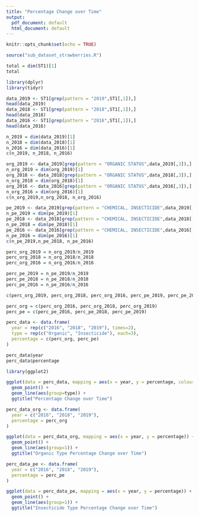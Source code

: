 ```yaml
---
title: "Percentage Change over Time"
output:
  pdf_document: default
  html_document: default
---
```


```r
knitr::opts_chunk$set(echo = TRUE)
```

```r
source("sub_dataset_strawberries.R")
```

```r
total = dim(ST1)[1]
total
```
```r
library(dplyr)
library(tidyr)
```

```r
data_2019 <- ST1[grep(pattern = "2019",ST1[,1]),]
head(data_2019)
data_2018 <- ST1[grep(pattern = "2018",ST1[,1]),]
head(data_2018)
data_2016 <- ST1[grep(pattern = "2016",ST1[,1]),]
head(data_2016)
```

```r
n_2019 = dim(data_2019)[1]
n_2018 = dim(data_2018)[1]
n_2016 = dim(data_2016)[1]
c(n_2019, n_2018, n_2016)
```

```r
org_2019 <- data_2019[grep(pattern = "ORGANIC STATUS",data_2019[,3]),]
n_org_2019 = dim(org_2019)[1]
org_2018 <- data_2018[grep(pattern = "ORGANIC STATUS",data_2018[,3]),]
n_org_2018 = dim(org_2018)[1]
org_2016 <- data_2016[grep(pattern = "ORGANIC STATUS",data_2016[,3]),]
n_org_2016 = dim(org_2016)[1]
c(n_org_2019,n_org_2018, n_org_2016)
```

```r
pe_2019 <- data_2019[grep(pattern = "CHEMICAL, INSECTICIDE",data_2019[,3]),]
n_pe_2019 = dim(pe_2019)[1]
pe_2018 <- data_2018[grep(pattern = "CHEMICAL, INSECTICIDE",data_2018[,3]),]
n_pe_2018 = dim(pe_2018)[1]
pe_2016 <- data_2016[grep(pattern = "CHEMICAL, INSECTICIDE",data_2016[,3]),]
n_pe_2016 = dim(pe_2016)[1]
c(n_pe_2019,n_pe_2018, n_pe_2016)
```

```r
perc_org_2019 = n_org_2019/n_2019
perc_org_2018 = n_org_2018/n_2018
perc_org_2016 = n_org_2016/n_2016

perc_pe_2019 = n_pe_2019/n_2019
perc_pe_2018 = n_pe_2018/n_2018
perc_pe_2016 = n_pe_2016/n_2016

c(perc_org_2019, perc_org_2018, perc_org_2016, perc_pe_2019, perc_pe_2018, perc_pe_2016)
```

```r
perc_org = c(perc_org_2016, perc_org_2018, perc_org_2019)
perc_pe = c(perc_pe_2016, perc_pe_2018, perc_pe_2019)

perc_data <- data.frame(
  year = rep(c("2016", "2018", "2019"), times=2),
  type = rep(c("Organic", "Insecticide"), each=3),
  percentage = c(perc_org, perc_pe)
)
```

```r
perc_data$year
perc_data$percentage
```


```r
library(ggplot2)

ggplot(data = perc_data, mapping = aes(x = year, y = percentage, colour = type)) +
  geom_point() +
  geom_line(aes(group=type)) +
  ggtitle("Percentage Change over Time")
```

```r
perc_data_org <- data.frame(
  year = c("2016", "2018", "2019"),
  percentage = perc_org
)

ggplot(data = perc_data_org, mapping = aes(x = year, y = percentage)) +
  geom_point() +
  geom_line(aes(group=1)) +
  ggtitle("Organic Type Percentage Change over Time")
```

```r
perc_data_pe <- data.frame(
  year = c("2016", "2018", "2019"),
  percentage = perc_pe
)

ggplot(data = perc_data_pe, mapping = aes(x = year, y = percentage)) +
  geom_point() +
  geom_line(aes(group=1)) +
  ggtitle("Insecticide Type Percentage Change over Time")
```
